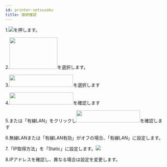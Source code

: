 ```yaml
---
id: printer-setsuzoku
title: 接続確認
---
```


1.<img src="/img/printer/GUID-low.gif" />を押します。

2.<img src="/img/printer/step2.png" width="150" height="99" />を選択します。

3.<img src="/img/printer/step3.png" width="200" height="38" />を選択します

4.<img src="/img/printer/step4.png" width="200" height="38" />を確認します

5.または「有線LAN」をクリックし<img src="/img/printer/step5.png" width="200" height="38" />を確認します

6.無線LANまたは「有線LAN有効」がオフの場合、「有線LAN」に設定します。

7.「IP取得方法」を「Static」に設定します。<img src="/img/printer/step6.png" />

8.IPアドレスを確認し、異なる場合は設定を変更します。